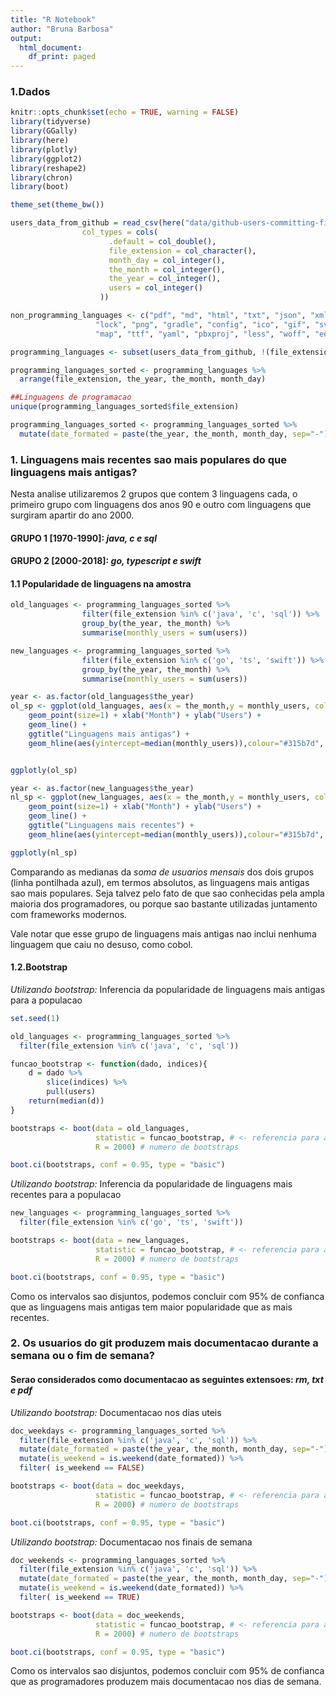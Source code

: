 ```yaml
---
title: "R Notebook"
author: "Bruna Barbosa"
output:
  html_document:
    df_print: paged
---
```


### 1.Dados
```r
knitr::opts_chunk$set(echo = TRUE, warning = FALSE)
library(tidyverse)
library(GGally)
library(here)
library(plotly)
library(ggplot2)
library(reshape2)
library(chron)
library(boot)

theme_set(theme_bw())
```


```r
users_data_from_github = read_csv(here("data/github-users-committing-filetypes.csv"),
                col_types = cols(
                      .default = col_double(),
                      file_extension = col_character(),
                      month_day = col_integer(),
                      the_month = col_integer(),
                      the_year = col_integer(),
                      users = col_integer()
                    ))

non_programming_languages <- c("pdf", "md", "html", "txt", "json", "xml", "css", "yml", "scss", "jpg",
                   "lock", "png", "gradle", "config", "ico", "gif", "svg", "csproj", "rst",
                   "map", "ttf", "yaml", "pbxproj", "less", "woff", "eot")

programming_languages <- subset(users_data_from_github, !(file_extension %in% non_programming_languages))

programming_languages_sorted <- programming_languages %>% 
  arrange(file_extension, the_year, the_month, month_day)

##Linguagens de programacao
unique(programming_languages_sorted$file_extension)

programming_languages_sorted <- programming_languages_sorted %>% 
  mutate(date_formated = paste(the_year, the_month, month_day, sep="-"))

```
### 1. Linguagens mais recentes sao mais populares do que linguagens mais antigas?

  Nesta analise utilizaremos 2 grupos que contem 3 linguagens cada, o primeiro grupo com linguagens dos anos 90 e outro com linguagens que surgiram apartir do ano 2000.
  
#### GRUPO 1 [1970-1990]: *java, c e sql*
#### GRUPO 2 [2000-2018]: *go, typescript e swift*

#### 1.1 Popularidade de linguagens na amostra

```r

old_languages <- programming_languages_sorted %>% 
                filter(file_extension %in% c('java', 'c', 'sql')) %>% 
                group_by(the_year, the_month) %>%
                summarise(monthly_users = sum(users))

new_languages <- programming_languages_sorted %>% 
                filter(file_extension %in% c('go', 'ts', 'swift')) %>% 
                group_by(the_year, the_month) %>%
                summarise(monthly_users = sum(users)) 

year <- as.factor(old_languages$the_year)
ol_sp <- ggplot(old_languages, aes(x = the_month,y = monthly_users, color = year)) +
    geom_point(size=1) + xlab("Month") + ylab("Users") + 
    geom_line() + 
    ggtitle("Linguagens mais antigas") +
    geom_hline(aes(yintercept=median(monthly_users)),colour="#315b7d", linetype="dashed")


ggplotly(ol_sp)
```

```r
year <- as.factor(new_languages$the_year)
nl_sp <- ggplot(new_languages, aes(x = the_month,y = monthly_users, color = year)) +
    geom_point(size=1) + xlab("Month") + ylab("Users") + 
    geom_line() + 
    ggtitle("Linguagens mais recentes") +
    geom_hline(aes(yintercept=median(monthly_users)),colour="#315b7d", linetype="dashed")

ggplotly(nl_sp)
```

Comparando as medianas da *soma de usuarios mensais* dos dois grupos (linha pontilhada azul), em termos absolutos, as linguagens mais antigas sao mais populares. Seja talvez pelo fato de que sao conhecidas pela ampla maioria dos programadores, ou porque sao bastante utilizadas juntamento com frameworks modernos.

Vale notar que esse grupo de linguagens mais antigas nao inclui nenhuma linguagem que caiu no desuso, como cobol.

#### 1.2.Bootstrap

*Utilizando bootstrap:* Inferencia da popularidade de linguagens mais antigas para a populacao
```r
set.seed(1)

old_languages <- programming_languages_sorted %>% 
  filter(file_extension %in% c('java', 'c', 'sql'))

funcao_bootstrap <- function(dado, indices){
    d = dado %>% 
        slice(indices) %>%
        pull(users)        
    return(median(d))
}

bootstraps <- boot(data = old_languages, 
                   statistic = funcao_bootstrap, # <- referencia para a funcao
                   R = 2000) # numero de bootstraps

boot.ci(bootstraps, conf = 0.95, type = "basic")
```

*Utilizando bootstrap:* Inferencia da popularidade de linguagens mais recentes para a populacao
```r
new_languages <- programming_languages_sorted %>% 
  filter(file_extension %in% c('go', 'ts', 'swift'))

bootstraps <- boot(data = new_languages, 
                   statistic = funcao_bootstrap, # <- referencia para a funcao
                   R = 2000) # numero de bootstraps

boot.ci(bootstraps, conf = 0.95, type = "basic")
```
Como os intervalos sao disjuntos, podemos concluir com 95% de confianca que as linguagens mais antigas tem maior popularidade que as mais recentes.

### 2. Os usuarios do git produzem mais documentacao durante a semana ou o fim de semana?

#### Serao considerados como documentacao as seguintes extensoes: *rm, txt e pdf*

*Utilizando bootstrap:* Documentacao nos dias uteis
```r
doc_weekdays <- programming_languages_sorted %>% 
  filter(file_extension %in% c('java', 'c', 'sql')) %>% 
  mutate(date_formated = paste(the_year, the_month, month_day, sep="-")) %>% 
  mutate(is_weekend = is.weekend(date_formated)) %>% 
  filter( is_weekend == FALSE)

bootstraps <- boot(data = doc_weekdays, 
                   statistic = funcao_bootstrap, # <- referencia para a funcao
                   R = 2000) # numero de bootstraps

boot.ci(bootstraps, conf = 0.95, type = "basic")
```

*Utilizando bootstrap:* Documentacao nos finais de semana
```r
doc_weekends <- programming_languages_sorted %>% 
  filter(file_extension %in% c('java', 'c', 'sql')) %>% 
  mutate(date_formated = paste(the_year, the_month, month_day, sep="-")) %>% 
  mutate(is_weekend = is.weekend(date_formated)) %>% 
  filter( is_weekend == TRUE)

bootstraps <- boot(data = doc_weekends, 
                   statistic = funcao_bootstrap, # <- referencia para a funcao
                   R = 2000) # numero de bootstraps

boot.ci(bootstraps, conf = 0.95, type = "basic")

```
Como os intervalos sao disjuntos, podemos concluir com 95% de confianca que as programadores produzem mais documentacao nos dias de semana.